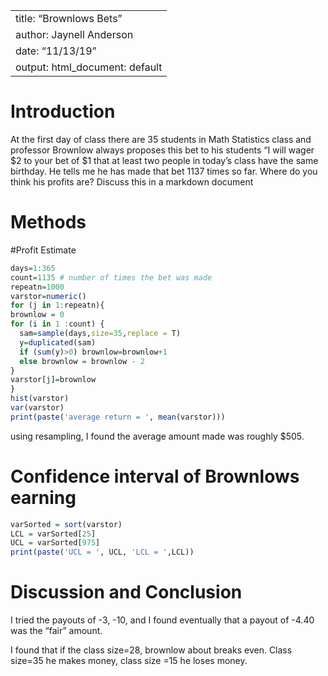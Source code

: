 ---
title: "Brownlows Bets"
author: Jaynell Anderson
date: "11/13/19"
output: html_document: default
 ---
<!-- We recommend you use git branches -- create a separate branch for each major section i.e. Introduction, Methods, Results, Inferential Results, and Discussion and Conclusions - leave the YAML block untouched until the final merge where you put in your own name !-->

# Introduction

<!--In this section you explain what you are trying to show.  Where did the data come from?  What is the research or other question you are trying to answer?!-->

 At the first day of class there are 35 students in Math Statistics class and professor Brownlow always proposes this bet to his students "I will wager $2 to your bet of $1 that at least two people in today's class have  the same birthday.  He tells me he has made that bet 1137 times so far. Where do you think his profits are? Discuss this in a markdown document

# Methods

<!--Decide on your methods:  In this section explain the approach you will take to attack the issue --- how will you decide on a likely estimate of professor Brownlow's earnings or losses after 1137 bets. Also explain how you construct a 95% confidence interval about your estimate of his winnings !-->


#Profit Estimate
```{r}
days=1:365
count=1135 # number of times the bet was made
repeatn=1000
varstor=numeric()
for (j in 1:repeatn){
brownlow = 0
for (i in 1 :count) {
  sam=sample(days,size=35,replace = T)
  y=duplicated(sam)
  if (sum(y)>0) brownlow=brownlow+1
  else brownlow = brownlow - 2
}
varstor[j]=brownlow
}
hist(varstor)
var(varstor)
print(paste('average return = ', mean(varstor)))

```


<!--Explain and display the results of your method of coming up with the estimate of professor Brownlows betting!-->
using resampling, I found the average amount made was roughly $505.

# Confidence interval of Brownlows earning

<!--Explain and display your method of coming up with a 95% confidence interval of  professor Brownlows-->

```{r}
varSorted = sort(varstor)
LCL = varSorted[25]
UCL = varSorted[975]
print(paste('UCL = ', UCL, 'LCL = ',LCL))

```


# Discussion and Conclusion

<!--Discussion and conclusion here.  If professor Brownlow is consistantly making or losing money how could he change his payout so that his profits center on zero?  Also discuss what size his class should be in order to have his current scheme balance at zero profit.!-->

I tried the payouts of -3, -10, and I found eventually that a payout of -4.40 was the "fair" amount.


I found that if the class size=28, brownlow about breaks even. Class size=35 he makes money, class size =15 he loses money.

